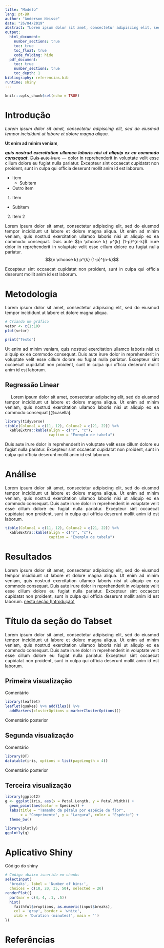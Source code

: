```yaml
---
title: "Modelo"
lang: pt-BR
author: "Anderson Neisse"
date: "26/04/2019"
abstract: "Lorem ipsum dolor sit amet, consectetur adipiscing elit, sed do eiusmod tempor incididunt ut labore et dolore magna aliqua. Ut enim ad minim veniam, quis nostrud exercitation ullamco laboris nisi ut aliquip ex ea commodo consequat. Duis aute irure dolor in reprehenderit in voluptate velit esse cillum dolore eu fugiat nulla pariatur. Excepteur sint occaecat cupidatat non proident, sunt in culpa qui officia deserunt mollit anim id est laborum."
output:
  html_document:
    number_sections: true
    toc: true 
    toc_float: true
    code_folding: hide
  pdf_document:
    toc: true
    number_sections: true
    toc_depth: 1
bibliography: referencias.bib
runtime: shiny
---
```


```r
knitr::opts_chunk$set(echo = TRUE)
```

\pagebreak

# Introdução{#primeira}

*Lorem ipsum dolor sit amet, consectetur adipiscing elit, sed do eiusmod tempor incididunt ut labore et dolore magna aliqua*. 

**Ut enim ad minim veniam**, 

**_quis nostrud exercitation ullamco laboris nisi ut aliquip ex ea commodo consequat_**.
~~Duis aute irure~~ 
--- 
dolor in reprehenderit in voluptate velit esse cillum dolore eu fugiat nulla pariatur. Excepteur sint occaecat cupidatat non proident, sunt in culpa qui officia deserunt mollit anim id est laborum.

- Item 
  - Subitem
- Outro item

1. Item
  - Subitem
2. Item 2

Lorem ipsum dolor sit amet, consectetur adipiscing elit, sed do eiusmod tempor incididunt ut labore et dolore magna aliqua. Ut enim ad minim veniam, quis nostrud exercitation ullamco laboris nisi ut aliquip ex ea commodo consequat. Duis aute ${n \choose k} p^{k} (1-p)^{n-k}$ irure dolor in reprehenderit in voluptate velit esse cillum dolore eu fugiat nulla pariatur. 
$${n \choose k} p^{k} (1-p)^{n-k}$$

Excepteur sint occaecat cupidatat non proident, sunt in culpa qui officia deserunt mollit anim id est laborum.

\newpage

# Metodologia

Lorem ipsum dolor sit amet, consectetur adipiscing elit, sed do eiusmod tempor incididunt ut labore et dolore magna aliqua. 

```r
# Criando um gráfico
vetor <- c(1:10)
plot(vetor)

print("Texto")
```


Ut enim ad minim veniam, quis nostrud exercitation ullamco laboris nisi ut aliquip ex ea commodo consequat. Duis aute irure dolor in reprehenderit in voluptate velit esse cillum dolore eu fugiat nulla pariatur. Excepteur sint occaecat cupidatat non proident, sunt in culpa qui officia deserunt mollit anim id est laborum.

## Regressão Linear

&ensp;&ensp; Lorem ipsum dolor sit amet, consectetur adipiscing elit, sed do eiusmod tempor incididunt ut labore et dolore magna aliqua. Ut enim ad minim veniam, quis nostrud exercitation ullamco laboris nisi ut aliquip ex ea commodo consequat [@casella]. 

```r
library(tidyverse)
tibble(Coluna1 = c(11, 12), Coluna2 = c(21, 22)) %>% 
  kableExtra::kable(align = c("r", "c"), 
                    caption = "Exemplo de tabela")
```


Duis aute irure dolor in reprehenderit in voluptate velit esse cillum dolore eu fugiat nulla pariatur. Excepteur sint occaecat cupidatat non proident, sunt in culpa qui officia deserunt mollit anim id est laborum.



# Análise

Lorem ipsum dolor sit amet, consectetur adipiscing elit, sed do eiusmod tempor incididunt ut labore et dolore magna aliqua. Ut enim ad minim veniam, quis nostrud exercitation ullamco laboris nisi ut aliquip ex ea commodo consequat. Duis aute irure dolor in reprehenderit in voluptate velit esse cillum dolore eu fugiat nulla pariatur. Excepteur sint occaecat cupidatat non proident, sunt in culpa qui officia deserunt mollit anim id est laborum.

```r
tibble(Coluna1 = c(11, 12), Coluna2 = c(21, 22)) %>% 
  kableExtra::kable(align = c("r", "c"), 
                    caption = "Exemplo de tabela")
```


# Resultados

Lorem ipsum dolor sit amet, consectetur adipiscing elit, sed do eiusmod tempor incididunt ut labore et dolore magna aliqua. Ut enim ad minim veniam, quis nostrud exercitation ullamco laboris nisi ut aliquip ex ea commodo consequat. Duis aute irure dolor in reprehenderit in voluptate velit esse cillum dolore eu fugiat nulla pariatur. Excepteur sint occaecat cupidatat non proident, sunt in culpa qui officia deserunt mollit anim id est laborum. [nesta seção (Introdução)](#primeira)

# Título da seção do Tabset {.tabset .tabset-pills}

Lorem ipsum dolor sit amet, consectetur adipiscing elit, sed do eiusmod tempor incididunt ut labore et dolore magna aliqua. Ut enim ad minim veniam, quis nostrud exercitation ullamco laboris nisi ut aliquip ex ea commodo consequat. Duis aute irure dolor in reprehenderit in voluptate velit esse cillum dolore eu fugiat nulla pariatur. Excepteur sint occaecat cupidatat non proident, sunt in culpa qui officia deserunt mollit anim id est laborum.

## Primeira visualização
Comentário
```r
library(leaflet)
leaflet(quakes) %>% addTiles() %>% 
  addMarkers(clusterOptions = markerClusterOptions())
```

Comentário posterior

## Segunda visualização

Comentário
```r
library(DT)
datatable(iris, options = list(pageLength = 4))
```

Comentário posterior

## Terceira visualização

```r
library(ggplot2)
g <- ggplot(iris, aes(x = Petal.Length, y = Petal.Width)) +
  geom_point(aes(color = Species)) + 
  labs(title = "Tamanho da pétala por espécie de flor", 
       x = "Comprimento", y = "Largura", color = "Espécie") + 
  theme_bw()

library(plotly)
ggplotly(g)
```

# Aplicativo Shiny

Còdigo do shiny

```r
# Código abaixo isnerido em chunks
selectInput(
  'breaks', label = 'Number of bins:',
  choices = c(10, 20, 35, 50), selected = 20)
renderPlot({
  par(mar = c(4, 4, .1, .5))
  hist(
    faithful$eruptions, as.numeric(input$breaks),
    col = 'gray', border = 'white',
    xlab = 'Duration (minutes)', main = '')
})
```


# Referências

<style>
body{
text-align: justify
}
</style>